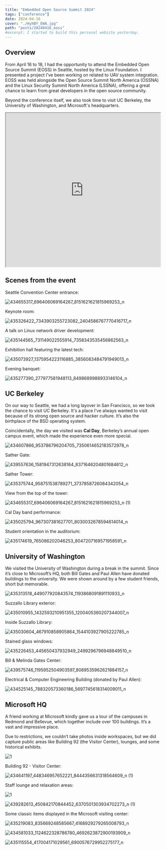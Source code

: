 ```yaml
---
title: "Embedded Open Source Summit 2024"
tags: ["conference"]
date: 2024-04-16
cover: "./HyhBY_EWA.jpg"
path: "posts/20240416_eoss"
#excerpt: I started to build this personal website yesterday.
---
```


## Overview

From April 16 to 18, I had the opportunity to attend the Embedded Open Source Summit (EOSS) in Seattle, hosted by the Linux Foundation. I presented a project I’ve been working on related to UAV system integration. EOSS was held alongside the Open Source Summit North America (OSSNA) and the Linux Security Summit North America (LSSNA), offering a great chance to learn from great developers in the open source community.

Beyond the conference itself, we also took time to visit UC Berkeley, the University of Washington, and Microsoft's headquarters.

<iframe src="https://drive.google.com/file/d/1aXPNn7SbN5oBkVzIqHo13JiRVv_63CJi/preview" width="100%" height="500px"></iframe>

## Scenes from the event

Seattle Convention Center entrance:

![434655317_696406069164267_8151621621815969253_n](./SksEK_NWA.jpg)

Keynote room:

![435326422_7343903255723082_2404586767770416717_n](./BJDBt_E-0.jpg)

A talk on Linux network driver development:

![435144565_731149022555914_7358343535456862563_n](./S1xvq_EWC.jpg)

Exhibition hall featuring the latest tech:

![435073927_1375954223116885_3856083484791949013_n](./B1BUKdEbR.jpg)

Evening banquet:

![435277390_277977581948113_8498689988933146104_n](./rkfLK_V-A.jpg)

## UC Berkeley 

On our way to Seattle, we had a long layover in San Francisco, so we took the chance to visit UC Berkeley. It's a place I’ve always wanted to visit because of its strong open source and hacker culture. It’s also the birthplace of the BSD operating system.

Coincidentally, the day we visited was **Cal Day**, Berkeley’s annual open campus event, which made the experience even more special.

![434607866_953786796204705_7350614652183572978_n](./BJdHU_N-C.jpg)

Sather Gate:

![439557636_1581947312638164_8371646204801684612_n](./HkWLLOVW0.jpg)

Sather Tower:

![435375744_958751538789271_3737858726084342054_n](./r1d88dVZR.jpg)

View from the top of the tower:

![434655317_696406069164267_8151621621815969253_n (1)](./ByGz2_EWC.jpg)

Cal Day band performance:

![435025794_967307381627701_8030032678594614014_n](./BJhL8ONZC.jpg)

Student orientation in the auditorium:

![435174619_765086202046253_8047207169571958591_n](./Hk6cvOE-R.jpg)

## University of Washington

We visited the University of Washington during a break in the summit. Since it’s close to Microsoft’s HQ, both Bill Gates and Paul Allen have donated buildings to the university. We were shown around by a few student friends, short but memorable.

![435313518_449077920843574_1193868091891110933_n](./SyghW_NbC.jpg)

Suzzallo Library exterior:

![435010955_1432593210951355_1200405360207344007_n](./Hk9sZO4ZC.jpg)

Inside Suzzallo Library:

![435030604_467910858905864_1544103927905222785_n](./Hy3sZONWR.jpg)

Stained glass windows:

![435226453_445650437932949_2499296796948849510_n](./ry0s-dEZA.jpg)

Bill & Melinda Gates Center:

![439575746_1195952504903597_8089535962621884157_n](./ryeXh-_EZA.jpg)

Electrical & Computer Engineering Building (donated by Paul Allen):

![434525145_788320573360186_5697745618314009011_n](./B1_sZ_EZ0.jpg)

## Microsoft HQ

A friend working at Microsoft kindly gave us a tour of the campuses in Redmond and Bellevue, which together include over 100 buildings. It’s a vast and impressive place.

Due to restrictions, we couldn’t take photos inside workspaces, but we did capture public areas like Building 92 (the Visitor Center), lounges, and some historical exhibits.

![1](./r11G1_VbR.jpg)

Building 92 - Visitor Center:

![434641197_448346957652221_8444356631318564609_n (1)](./HkyZ4_Eb0.jpg)

Staff lounge and relaxation areas:

![1](./HyYFkdEZC.jpg)

![439282613_450842170844452_6370501303934702273_n (1)](./BJXWVOEW0.jpg)

Some classic items displayed in the Microsoft visiting center:

![435219083_835669248585667_4168929279265008793_n](./HJOQ7_NbA.jpg)

![434581033_1124622328786780_4692623872900193909_n](./rk_7X_4-A.jpg)

![435115554_417004171029561_6900576729952275177_n](./Hkx_X7uEZA.jpg)

